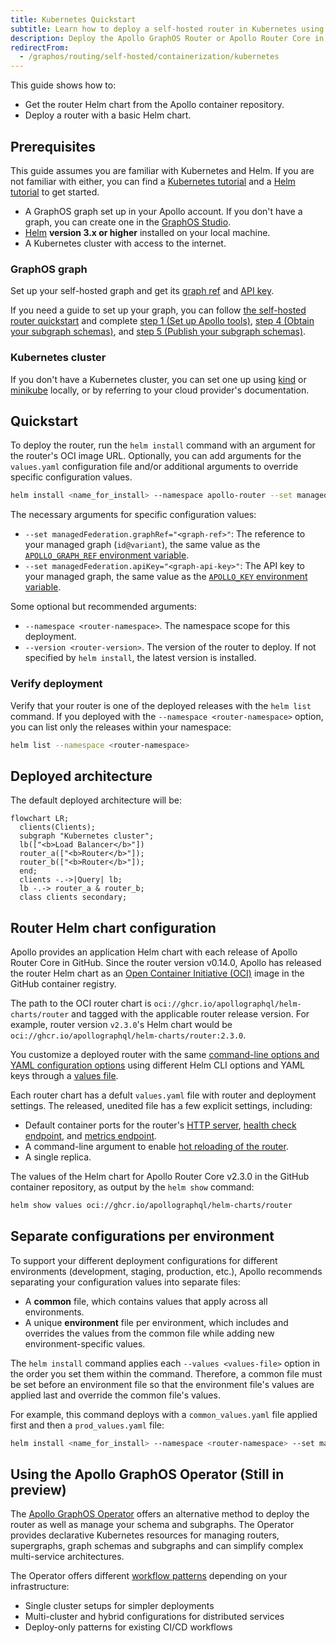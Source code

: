 ```yaml
---
title: Kubernetes Quickstart
subtitle: Learn how to deploy a self-hosted router in Kubernetes using Helm charts
description: Deploy the Apollo GraphOS Router or Apollo Router Core in Kubernetes using Helm charts. Customize configurations, enable metrics, and choose values for migration.
redirectFrom:
  - /graphos/routing/self-hosted/containerization/kubernetes
---
```



This guide shows how to:

* Get the router Helm chart from the Apollo container repository.
* Deploy a router with a basic Helm chart.

<ElasticNotice />

## Prerequisites

<Note>

This guide assumes you are familiar with Kubernetes and Helm. If you are not familiar with either, you can find a [Kubernetes tutorial](https://kubernetes.io/docs/tutorials/) and a [Helm tutorial](https://helm.sh/docs/intro/quickstart/) to get started.

</Note>

* A GraphOS graph set up in your Apollo account. If you don't have a graph, you can create one in the [GraphOS Studio](https://studio.apollographql.com/).
* [Helm](https://helm.sh/docs/intro/install/) **version 3.x or higher** installed on your local machine.
* A Kubernetes cluster with access to the internet.

### GraphOS graph

Set up your self-hosted graph and get its [graph ref](/router/configuration/overview/#apollo_graph_ref) and [API key](/router/configuration/overview/#apollo_graph_ref).

If you need a guide to set up your graph, you can follow [the self-hosted router quickstart](/graphos/quickstart/self-hosted) and complete [step 1 (Set up Apollo tools)](/graphos/quickstart/self-hosted/#1-set-up-apollo-tools), [step 4 (Obtain your subgraph schemas)](/graphos/quickstart/self-hosted/#4-obtain-your-subgraph-schemas), and [step 5 (Publish your subgraph schemas)](/graphos/quickstart/self-hosted/#5-publish-your-subgraph-schemas).

### Kubernetes cluster

If you don't have a Kubernetes cluster, you can set one up using [kind](https://kind.sigs.k8s.io/) or [minikube](https://minikube.sigs.k8s.io/docs/) locally, or by referring to your cloud provider's documentation.

## Quickstart

To deploy the router, run the `helm install` command with an argument for the router's OCI image URL. Optionally, you can add arguments for the `values.yaml` configuration file and/or additional arguments to override specific configuration values.

```bash
helm install <name_for_install> --namespace apollo-router --set managedFederation.apiKey="<graph-api-key>" --set managedFederation.graphRef="<graph-ref>"  oci://ghcr.io/apollographql/helm-charts/router
```

The necessary arguments for specific configuration values:

* `--set managedFederation.graphRef="<graph-ref>"`: The reference to your managed graph (`id@variant`), the same value as the [`APOLLO_GRAPH_REF` environment variable](/router/configuration/overview/#apollo_graph_ref).
* `--set managedFederation.apiKey="<graph-api-key>"`: The API key to your managed graph, the same value as the [`APOLLO_KEY` environment variable](/router/configuration/overview/#apollo_key).

Some optional but recommended arguments:

* `--namespace <router-namespace>`. The namespace scope for this deployment.
* `--version <router-version>`. The version of the router to deploy. If not specified by `helm install`, the latest version is installed.

### Verify deployment

Verify that your router is one of the deployed releases with the `helm list` command. If you deployed with the `--namespace <router-namespace>` option, you can list only the releases within your namespace:

```bash
helm list --namespace <router-namespace>
```
## Deployed architecture

The default deployed architecture will be:

```mermaid
flowchart LR;
  clients(Clients);
  subgraph "Kubernetes cluster";
  lb(["<b>Load Balancer</b>"])
  router_a(["<b>Router</b>"]);
  router_b(["<b>Router</b>"]);
  end;
  clients -.->|Query| lb;
  lb -.-> router_a & router_b;
  class clients secondary;
```

## Router Helm chart configuration

 Apollo provides an application Helm chart with each release of Apollo Router Core in GitHub. Since the router version v0.14.0, Apollo has released the router Helm chart as an [Open Container Initiative (OCI)](https://helm.sh/docs/topics/registries/) image in the GitHub container registry.

<Note>

The path to the OCI router chart is `oci://ghcr.io/apollographql/helm-charts/router` and tagged with the applicable router release version. For example, router version `v2.3.0`'s Helm chart would be `oci://ghcr.io/apollographql/helm-charts/router:2.3.0`.

</Note>

You customize a deployed router with the same [command-line options and YAML configuration options](/router/configuration/overview) using different Helm CLI options and YAML keys through a [values file](https://helm.sh/docs/chart_template_guide/values_files/).  

Each router chart has a defult `values.yaml` file with router and deployment settings. The released, unedited file has a few explicit settings, including:

* Default container ports for the router's [HTTP server](/router/configuration/overview/#listen-address), [health check endpoint](/router/configuration/health-checks), and [metrics endpoint](/router/configuration/telemetry/exporters/metrics/overview).
* A command-line argument to enable [hot reloading of the router](/router/configuration/overview/#--hr----hot-reload).
* A single replica.

<ExpansionPanel title="Click to expand values.yaml for router v2.3.0">

The values of the Helm chart for Apollo Router Core v2.3.0 in the GitHub container repository, as output by the `helm show` command:

```bash
helm show values oci://ghcr.io/apollographql/helm-charts/router
```

<HelmShowOutput/>

</ExpansionPanel>

## Separate configurations per environment

To support your different deployment configurations for different environments (development, staging, production, etc.), Apollo recommends separating your configuration values into separate files:

- A **common** file, which contains values that apply across all environments.
- A unique **environment** file per environment, which includes and overrides the values from the common file while adding new environment-specific values.

The `helm install` command applies each `--values <values-file>` option in the order you set them within the command. Therefore, a common file must be set before an environment file so that the environment file's values are applied last and override the common file's values. 

For example, this command deploys with a `common_values.yaml` file applied first and then a `prod_values.yaml` file:

```bash
helm install <name_for_install> --namespace <router-namespace> --set managedFederation.apiKey="<graph-api-key>" --set managedFederation.graphRef="<graph-ref>"  oci://ghcr.io/apollographql/helm-charts/router --version <router-version> --values router/values.yaml  --values common_values.yaml --values prod_values.yaml
```

## Using the Apollo GraphOS Operator (Still in preview)

The [Apollo GraphOS Operator](/apollo-operator/) offers an alternative method to deploy the router as well as manage your schema and subgraphs. The Operator provides declarative Kubernetes resources for managing routers, supergraphs, graph schemas and subgraphs and can simplify complex multi-service architectures.

The Operator offers different [workflow patterns](/apollo-operator/workflows/) depending on your infrastructure:
- Single cluster setups for simpler deployments
- Multi-cluster and hybrid configurations for distributed services
- Deploy-only patterns for existing CI/CD workflows
